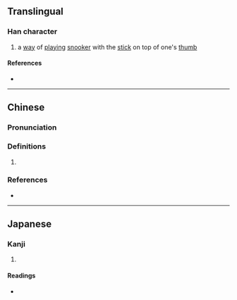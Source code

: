 {{character info/new}}
==Translingual==

===Han character===
{{Han char|rn=50|rad=巾|as=04|sn=7|four=44212|canj=LBLBU|ids=⿰巾冘}}

# {{lb|zh|Cantonese}} a [[way]] of [[play]]ing [[snooker]] with the [[stick]] on top of one's [[thumb]]

====References====
* {{Han ref|kx=0329.270|dkj=08822|dj=0634.360|hdz=10732.100|uh=5E0E|ud=24078|bh=CACC|bd=51916}}

----

==Chinese==
{{zh-forms}}

===Pronunciation===
{{zh-pron
|m=dàn
|c=daam3
|cat=
}}

===Definitions===
{{zh-hanzi}}

# {{rfdef|zh}}

===References===
* {{R:yue:mfccd}}

----

==Japanese==

===Kanji===
{{ja-kanji|grade=|rs=巾04}}

# {{defn|lang=ja|sort=巾04}}

====Readings====
* {{ja-readings|on=[[たん]] (tan), [[とん]] (ton)|kun=}}